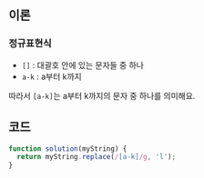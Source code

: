 ## 이론

### 정규표현식

- `[]` : 대괄호 안에 있는 문자들 중 하나
- `a-k` : a부터 k까지

따라서 `[a-k]`는 a부터 k까지의 문자 중 하나를 의미해요.

## 코드

```js
function solution(myString) {
  return myString.replace(/[a-k]/g, 'l');
}
```
